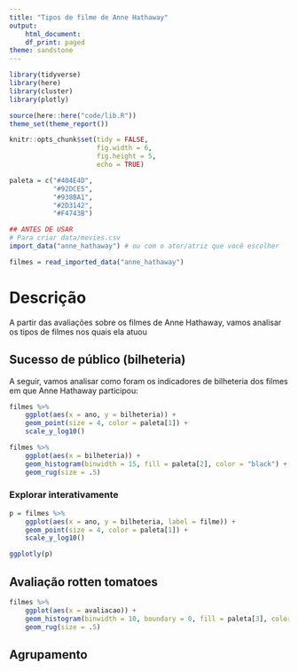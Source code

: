 ```yaml
---
title: "Tipos de filme de Anne Hathaway"
output:
    html_document:
    df_print: paged
theme: sandstone
---
```


```r
library(tidyverse)
library(here)
library(cluster)
library(plotly)

source(here::here("code/lib.R"))
theme_set(theme_report())

knitr::opts_chunk$set(tidy = FALSE,
                      fig.width = 6,
                      fig.height = 5,
                      echo = TRUE)

paleta = c("#404E4D",
           "#92DCE5",
           "#938BA1",
           "#2D3142",
           "#F4743B")
```

```r
## ANTES DE USAR
# Para criar data/movies.csv
import_data("anne_hathaway") # ou com o ator/atriz que você escolher
```


```r
filmes = read_imported_data("anne_hathaway")
```

# Descrição

A partir das avaliações sobre os filmes de Anne Hathaway, vamos analisar os tipos de filmes nos quais ela atuou

## Sucesso de público (bilheteria)

A seguir, vamos analisar como foram os indicadores de bilheteria dos filmes em que Anne Hathaway participou:

```r
filmes %>% 
    ggplot(aes(x = ano, y = bilheteria)) + 
    geom_point(size = 4, color = paleta[1]) + 
    scale_y_log10()
```



```r
filmes %>% 
    ggplot(aes(x = bilheteria)) + 
    geom_histogram(binwidth = 15, fill = paleta[2], color = "black") + 
    geom_rug(size = .5) 
```



### Explorar interativamente

```r
p = filmes %>% 
    ggplot(aes(x = ano, y = bilheteria, label = filme)) + 
    geom_point(size = 4, color = paleta[1]) + 
    scale_y_log10()

ggplotly(p)
```

## Avaliação rotten tomatoes
```r
filmes %>% 
    ggplot(aes(x = avaliacao)) + 
    geom_histogram(binwidth = 10, boundary = 0, fill = paleta[3], color = "black") + 
    geom_rug(size = .5) 
```

## Agrupamento 